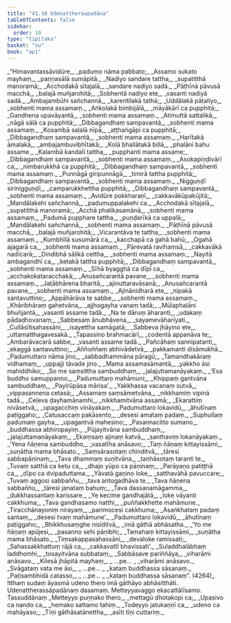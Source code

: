 ```yaml
---
title: "41.10 Udenattheraapadāna"
tableOfContents: false
sidebar:
  order: 10
type: "tipitaka"
basket: "su"
book: "ap1"
---
```



<DynamicBreadcrumb />

<Division number="330" book="ap1" bookNo="20" page="424">

<Paragraph number="5194" type="verses" book="ap1">
_“Himavantassāvidūre,_  
_padumo nāma pabbato;_  
_Assamo sukato mayhaṃ,_  
_paṇṇasālā sumāpitā._  

</Paragraph>

</Division>
<Division number="331" book="ap1" bookNo="20" page="424">

<Paragraph number="5195" type="verses" book="ap1">
_Nadiyo sandare tattha,_  
_supatitthā manoramā;_  
_Acchodakā sītajalā,_  
_sandare nadiyo sadā._  

</Paragraph>

</Division>
<Division number="332" book="ap1" bookNo="20" page="424">

<Paragraph number="5196" type="verses" book="ap1">
_Pāṭhīnā pāvusā macchā,_  
_balajā muñjarohitā;_  
_Sobhentā nadiyo ete,_  
_vasanti nadiyā sadā._  

</Paragraph>

</Division>
<Division number="333" book="ap1" bookNo="20" page="424">

<Paragraph number="5197" type="verses" book="ap1">
_Ambajambūhi sañchannā,_  
_kareritilakā tathā;_  
_Uddālakā pāṭaliyo,_  
_sobhenti mama assamaṃ._  

</Paragraph>

</Division>
<Division number="334" book="ap1" bookNo="20" page="424">

<Paragraph number="5198" type="verses" book="ap1">
_Aṅkolakā bimbijālā,_  
_māyākārī ca pupphitā;_  
_Gandhena upavāyantā,_  
_sobhenti mama assamaṃ._  

</Paragraph>

</Division>
<Division number="335" book="ap1" bookNo="20" page="424">

<Paragraph number="5199" type="verses" book="ap1">
_Atimuttā sattalikā,_  
_nāgā sālā ca pupphitā;_  
_Dibbagandhaṃ sampavantā,_  
_sobhenti mama assamaṃ._  

</Paragraph>

</Division>
<Division number="336" book="ap1" bookNo="20" page="424">

<Paragraph number="5200" type="verses" book="ap1">
_Kosambā saḷalā nīpā,_  
_aṭṭhaṅgāpi ca pupphitā;_  
_Dibbagandhaṃ sampavantā,_  
_sobhenti mama assamaṃ._  

</Paragraph>

</Division>
<Division number="337" book="ap1" bookNo="20" page="424">

<Paragraph number="5201" type="verses" book="ap1">
_Harītakā āmalakā,_  
_ambajambuvibhītakā;_  
_Kolā bhallātakā billā,_  
_phalāni bahu assame._  

</Paragraph>

</Division>
<Division number="338" book="ap1" bookNo="20" page="425">

<Paragraph number="5202" type="verses" book="ap1">
_Kalambā kandalī tattha,_  
_pupphanti mama assame;_  
_Dibbagandhaṃ sampavantā,_  
_sobhenti mama assamaṃ._  

</Paragraph>

</Division>
<Division number="339" book="ap1" bookNo="20" page="425">

<Paragraph number="5203" type="verses" book="ap1">
_Asokapiṇḍivārī ca,_  
_nimbarukkhā ca pupphitā;_  
_Dibbagandhaṃ sampavantā,_  
_sobhenti mama assamaṃ._  

</Paragraph>

</Division>
<Division number="340" book="ap1" bookNo="20" page="425">

<Paragraph number="5204" type="verses" book="ap1">
_Punnāgā giripunnāgā,_  
_timirā tattha pupphitā;_  
_Dibbagandhaṃ sampavantā,_  
_sobhenti mama assamaṃ._  

</Paragraph>

</Division>
<Division number="341" book="ap1" bookNo="20" page="425">

<Paragraph number="5205" type="verses" book="ap1">
_Nigguṇḍī sirinigguṇḍī,_  
_camparukkhettha pupphitā;_  
_Dibbagandhaṃ sampavantā,_  
_sobhenti mama assamaṃ._  

</Paragraph>

</Division>
<Division number="342" book="ap1" bookNo="20" page="425">

<Paragraph number="5206" type="verses" book="ap1">
_Avidūre pokkharaṇī,_  
_cakkavākūpakūjitā;_  
_Mandālakehi sañchannā,_  
_padumuppalakehi ca._  

</Paragraph>

</Division>
<Division number="343" book="ap1" bookNo="20" page="425">

<Paragraph number="5207" type="verses" book="ap1">
_Acchodakā sītajalā,_  
_supatitthā manoramā;_  
_Acchā phalikasamānā,_  
_sobhenti mama assamaṃ._  

</Paragraph>

</Division>
<Division number="344" book="ap1" bookNo="20" page="425">

<Paragraph number="5208" type="verses" book="ap1">
_Padumā pupphare tattha,_  
_puṇḍarīkā ca uppalā;_  
_Mandālakehi sañchannā,_  
_sobhenti mama assamaṃ._  

</Paragraph>

</Division>
<Division number="345" book="ap1" bookNo="20" page="425">

<Paragraph number="5209" type="verses" book="ap1">
_Pāṭhīnā pāvusā macchā,_  
_balajā muñjarohitā;_  
_Vicarantāva te tattha,_  
_sobhenti mama assamaṃ._  

</Paragraph>

</Division>
<Division number="346" book="ap1" bookNo="20" page="425">

<Paragraph number="5210" type="verses" book="ap1">
_Kumbhīlā susumārā ca,_  
_kacchapā ca gahā bahū;_  
_Ogahā ajagarā ca,_  
_sobhenti mama assamaṃ._  

</Paragraph>

</Division>
<Division number="347" book="ap1" bookNo="20" page="425">

<Paragraph number="5211" type="verses" book="ap1">
_Pārevatā ravihaṃsā,_  
_cakkavākā nadīcarā;_  
_Dindibhā sāḷikā cettha,_  
_sobhenti mama assamaṃ._  

</Paragraph>

</Division>
<Division number="348" book="ap1" bookNo="20" page="425">

<Paragraph number="5212" type="verses" book="ap1">
_Nayitā ambagandhī ca,_  
_ketakā tattha pupphitā;_  
_Dibbagandhaṃ sampavantā,_  
_sobhenti mama assamaṃ._  

</Paragraph>

</Division>
<Division number="349" book="ap1" bookNo="20" page="425">

<Paragraph number="5213" type="verses" book="ap1">
_Sīhā byagghā ca dīpī ca,_  
_acchakokataracchakā;_  
_Anusañcarantā pavane,_  
_sobhenti mama assamaṃ._  

</Paragraph>

</Division>
<Division number="350" book="ap1" bookNo="20" page="425">

<Paragraph number="5214" type="verses" book="ap1">
_Jaṭābhārena bharitā,_  
_ajinuttaravāsanā;_  
_Anusañcarantā pavane,_  
_sobhenti mama assamaṃ._  

</Paragraph>

</Division>
<Division number="351" book="ap1" bookNo="20" page="426">

<Paragraph number="5215" type="verses" book="ap1">
_Ajinānidharā ete,_  
_nipakā santavuttino;_  
_Appāhārāva te sabbe,_  
_sobhenti mama assamaṃ._  

</Paragraph>

</Division>
<Division number="352" book="ap1" bookNo="20" page="426">

<Paragraph number="5216" type="verses" book="ap1">
_Khāribhāraṃ gahetvāna,_  
_ajjhogayha vanaṃ tadā;_  
_Mūlaphalāni bhuñjantā,_  
_vasanti assame tadā._  

</Paragraph>

</Division>
<Division number="353" book="ap1" bookNo="20" page="426">

<Paragraph number="5217" type="verses" book="ap1">
_Na te dāruṃ āharanti,_  
_udakaṃ pādadhovanaṃ;_  
_Sabbesaṃ ānubhāvena,_  
_sayamevāharīyati._  

</Paragraph>

</Division>
<Division number="354" book="ap1" bookNo="20" page="426">

<Paragraph number="5218" type="verses" book="ap1">
_Cullāsītisahassāni,_  
_isayettha samāgatā;_  
_Sabbeva jhāyino ete,_  
_uttamatthagavesakā._  

</Paragraph>

</Division>
<Division number="355" book="ap1" bookNo="20" page="426">

<Paragraph number="5219" type="verses" book="ap1">
_Tapassino brahmacārī,_  
_codentā appanāva te;_  
_Ambarāvacarā sabbe,_  
_vasanti assame tadā._  

</Paragraph>

</Division>
<Division number="356" book="ap1" bookNo="20" page="426">

<Paragraph number="5220" type="verses" book="ap1">
_Pañcāhaṃ sannipatanti,_  
_ekaggā santavuttino;_  
_Aññoññaṃ abhivādetvā,_  
_pakkamanti disāmukhā._  

</Paragraph>

</Division>
<Division number="357" book="ap1" bookNo="20" page="426">

<Paragraph number="5221" type="verses" book="ap1">
_Padumuttaro nāma jino,_  
_sabbadhammāna pāragū;_  
_Tamandhakāraṃ vidhamaṃ,_  
_uppajji tāvade jino._  

</Paragraph>

</Division>
<Division number="358" book="ap1" bookNo="20" page="426">

<Paragraph number="5222" type="verses" book="ap1">
_Mama assamasāmantā,_  
_yakkho āsi mahiddhiko;_  
_So me saṃsittha sambuddhaṃ,_  
_jalajuttamanāyakaṃ._  

</Paragraph>

</Division>
<Division number="359" book="ap1" bookNo="20" page="426">

<Paragraph number="5223" type="verses" book="ap1">
_‘Esa buddho samuppanno,_  
_Padumuttaro mahāmuni;_  
_Khippaṃ gantvāna sambuddhaṃ,_  
_Payirūpāsa mārisa’._  

</Paragraph>

</Division>
<Division number="360" book="ap1" bookNo="20" page="426">

<Paragraph number="5224" type="verses" book="ap1">
_Yakkhassa vacanaṃ sutvā,_  
_vippasannena cetasā;_  
_Assamaṃ saṃsāmetvāna,_  
_nikkhamiṃ vipinā tadā._  

</Paragraph>

</Division>
<Division number="361" book="ap1" bookNo="20" page="426">

<Paragraph number="5225" type="verses" book="ap1">
_Ceḷeva ḍayhamānamhi,_  
_nikkhamitvāna assamā;_  
_Ekarattiṃ nivāsetvā,_  
_upagacchiṃ vināyakaṃ._  

</Paragraph>

</Division>
<Division number="362" book="ap1" bookNo="20" page="426">

<Paragraph number="5226" type="verses" book="ap1">
_Padumuttaro lokavidū,_  
_āhutīnaṃ paṭiggaho;_  
_Catusaccaṃ pakāsento,_  
_desesi amataṃ padaṃ._  

</Paragraph>

</Division>
<Division number="363" book="ap1" bookNo="20" page="426">

<Paragraph number="5227" type="verses" book="ap1">
_Suphullaṃ padumaṃ gayha,_  
_upagantvā mahesino;_  
_Pasannacitto sumano,_  
_buddhassa abhiropayiṃ._  

</Paragraph>

</Division>
<Division number="364" book="ap1" bookNo="20" page="427">

<Paragraph number="5228" type="verses" book="ap1">
_Pūjayitvāna sambuddhaṃ,_  
_jalajuttamanāyakaṃ;_  
_Ekaṃsaṃ ajinaṃ katvā,_  
_santhaviṃ lokanāyakaṃ._  

</Paragraph>

</Division>
<Division number="365" book="ap1" bookNo="20" page="427">

<Paragraph number="5229" type="verses" book="ap1">
_‘Yena ñāṇena sambuddho,_  
_vasatīha anāsavo;_  
_Taṃ ñāṇaṃ kittayissāmi,_  
_suṇātha mama bhāsato._  

</Paragraph>

</Division>
<Division number="366" book="ap1" bookNo="20" page="427">

<Paragraph number="5230" type="verses" book="ap1">
_Saṃsārasotaṃ chinditvā,_  
_tāresi sabbapāṇinaṃ;_  
_Tava dhammaṃ suṇitvāna,_  
_taṇhāsotaṃ taranti te._  

</Paragraph>

</Division>
<Division number="367" book="ap1" bookNo="20" page="427">

<Paragraph number="5231" type="verses" book="ap1">
_Tuvaṃ satthā ca ketu ca,_  
_dhajo yūpo ca pāṇinaṃ;_  
_Parāyaṇo patiṭṭhā ca,_  
_dīpo ca dvipaduttama._  

</Paragraph>

</Division>
<Division number="368" book="ap1" bookNo="20" page="427">

<Paragraph number="5232" type="verses" book="ap1">
_Yāvatā gaṇino loke,_  
_satthavāhā pavuccare;_  
_Tuvaṃ aggosi sabbaññu,_  
_tava antogadhāva te._  

</Paragraph>

</Division>
<Division number="369" book="ap1" bookNo="20" page="427">

<Paragraph number="5233" type="verses" book="ap1">
_Tava ñāṇena sabbaññu,_  
_tāresi janataṃ bahuṃ;_  
_Tava dassanamāgamma,_  
_dukkhassantaṃ karissare._  

</Paragraph>

</Division>
<Division number="370" book="ap1" bookNo="20" page="427">

<Paragraph number="5234" type="verses" book="ap1">
_Ye kecime gandhajātā,_  
_loke vāyanti cakkhuma;_  
_Tava gandhasamo natthi,_  
_puññakkhette mahāmune._  

</Paragraph>

</Division>
<Division number="371" book="ap1" bookNo="20" page="427">

<Paragraph number="5235" type="verses" book="ap1">
_Tiracchānayoniṃ nirayaṃ,_  
_parimocesi cakkhuma;_  
_Asaṅkhataṃ padaṃ santaṃ,_  
_desesi tvaṃ mahāmune’._  

</Paragraph>

</Division>
<Division number="372" book="ap1" bookNo="20" page="427">

<Paragraph number="5236" type="verses" book="ap1">
_Padumuttaro lokavidū,_  
_āhutīnaṃ paṭiggaho;_  
_Bhikkhusaṃghe nisīditvā,_  
_imā gāthā abhāsatha._  

</Paragraph>

</Division>
<Division number="373" book="ap1" bookNo="20" page="427">

<Paragraph number="5237" type="verses" book="ap1">
_‘Yo me ñāṇaṃ apūjesi,_  
_pasanno sehi pāṇibhi;_  
_Tamahaṃ kittayissāmi,_  
_suṇātha mama bhāsato._  

</Paragraph>

</Division>
<Division number="374" book="ap1" bookNo="20" page="427">

<Paragraph number="5238" type="verses" book="ap1">
_Tiṃsakappasahassāni,_  
_devaloke ramissati;_  
_Sahassakkhattuṃ rājā ca,_  
_cakkavattī bhavissati’._  

</Paragraph>

</Division>
<Division number="375" book="ap1" bookNo="20" page="427">

<Paragraph number="5239" type="verses" book="ap1">
_Suladdhalābhaṃ laddhomhi,_  
_tosayitvāna subbataṃ;_  
_Sabbāsave pariññāya,_  
_viharāmi anāsavo._  

</Paragraph>

</Division>
<Division number="376" book="ap1" bookNo="20" page="427">

<Paragraph number="5240" type="verses" book="ap1">
_Kilesā jhāpitā mayhaṃ,_  
_ …pe… _  
_viharāmi anāsavo._  

</Paragraph>

</Division>
<Division number="377" book="ap1" bookNo="20" page="427">

<Paragraph number="5241" type="verses" book="ap1">
_Svāgataṃ vata me āsi,_  
_ …pe… _  
_kataṃ buddhassa sāsanaṃ._  

</Paragraph>

</Division>
<Division number="378" book="ap1" bookNo="20" page="428">

<Paragraph number="5242" type="verses" book="ap1">
_Paṭisambhidā catasso,_  
_ …pe… _  
_kataṃ buddhassa sāsanaṃ”. (4264)_  

</Paragraph>

<Paragraph number="5243" book="ap1">
Itthaṃ sudaṃ āyasmā udeno thero imā gāthāyo abhāsitthāti.

</Paragraph>
</Division>

<Paragraph number="5244" type="center" book="ap1">
Udenattherassāpadānaṃ dasamaṃ.



</Paragraph>

<Paragraph number="5245" type="center" book="ap1">
Metteyyavaggo ekacattālīsamo.



</Paragraph>

<Paragraph number="5246" type="center" book="ap1">
Tassuddānaṃ


</Paragraph>

<Paragraph number="5247" type="verses" book="ap1">
_Metteyyo puṇṇako thero,_  
_mettagū dhotakopi ca;_  
_Upasivo ca nando ca,_  
_hemako sattamo tahiṃ._  

</Paragraph>

<Paragraph number="5248" type="verses" book="ap1">
_Todeyyo jatukaṇṇī ca,_  
_udeno ca mahāyaso;_  
_Tīṇi gāthāsatānettha,_  
_asīti tīṇi cuttariṃ._
</Paragraph>